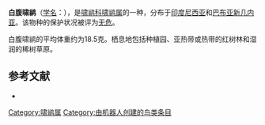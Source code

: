{{Speciesbox
| name = 白腹啸鹟
| image = 
| status = LC | status_system = IUCN3.1
| genus = Pachycephala
| species = leucogastra
| authority = Salvadori & D'Albertis, 1875
| range_map = 
}}

'''白腹啸鹟'''（[[学名|学名]]：{{lang|la|''Pachycephala leucogastra''}}），是[[啸鹟科|啸鹟科]][[啸鹟属|啸鹟属]]的一种，分布于[[印度尼西亚|印度尼西亚]]和[[巴布亚新几内亚|巴布亚新几内亚]]。该物种的保护状况被评为[[无危|无危]]。

白腹啸鹟的平均体重约为18.5克。栖息地包括种植园、亚热带或热带的红树林和湿润的稀树草原。

== 参考文献 ==
*{{cite web|url=http://www.birdlife.org/datazone/speciesfactsheet.php?id=5666&m=0|title=Pachycephala leucogastra|publisher=[[国际鸟盟|BirdLife.org]]|accessdate=2011-06-27}}
{{Taxonbar|from=Q3233016}}

[[Category:啸鹟属|Category:啸鹟属]]
[[Category:由机器人创建的鸟类条目|Category:由机器人创建的鸟类条目]]